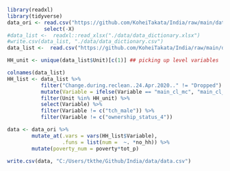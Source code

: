 ```r
library(readxl)
library(tidyverse)
data_ori <- read.csv("https://github.com/KoheiTakata/India/raw/main/data/data.csv") %>% 
            select(-X)
#data_list <-  readxl::read_xlsx("./data/data_dictionary.xlsx")
#write.csv(data_list, "./data/data_dictionary.csv")
data_list <-  read.csv("https://github.com/KoheiTakata/India/raw/main/data/data_dictionary.csv")

HH_unit <- unique(data_list$Unit)[c(1)] ## picking up level variables

colnames(data_list)
HH_list <- data_list %>% 
           filter("Change.during.reclean..24.Apr.2020.." != "Dropped") %>% 
           mutate(Variable = ifelse(Variable == "main_cl_mc", "main_cl_m", Variable)) %>% 
           filter(Unit %in% HH_unit) %>% 
           select(Variable) %>% 
           filter(Variable != c("tch_male")) %>% 
           filter(Variable != c("ownership_status_4"))

data <- data_ori %>% 
        mutate_at(.vars = vars(HH_list$Variable),
                  .funs = list(num =  ~. *no_hh)) %>% 
        mutate(poverty_num = poverty*tot_p)

write.csv(data, "C:/Users/tkthe/Github/India/data/data.csv")

```

